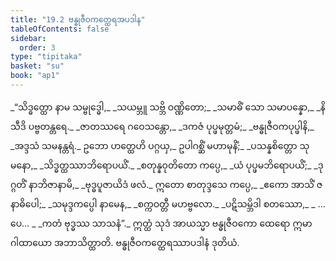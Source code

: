 ```yaml
---
title: "19.2 ဗန္ဓုဇီဝကတ္ထေရအပဒါန"
tableOfContents: false
sidebar:
  order: 3
type: "tipitaka"
basket: "su"
book: "ap1"
---
```



<DynamicBreadcrumb />

<Division number="6" book="ap1">

<Paragraph number="2588" type="verses" book="ap1">
_“သိဒ္ဓတ္ထော နာမ သမ္ဗုဒ္ဓေါ,_  
_သယမ္ဘူ သဗ္ဘိ ဝဏ္ဏိတော;_  
_သမာဓိံ သော သမာပန္နော,_  
_နိသီဒိ ပဗ္ဗတန္တရေ._  

</Paragraph>

</Division>
<Division number="7" book="ap1">

<Paragraph number="2589" type="verses" book="ap1">
_ဇာတဿရေ ဂဝေသန္တော,_  
_ဒကဇံ ပုပ္ဖမုတ္တမံ;_  
_ဗန္ဓုဇီဝကပုပ္ဖါနိ,_  
_အဒ္ဒသံ သမနန္တရံ._  

</Paragraph>

</Division>
<Division number="8" book="ap1">

<Paragraph number="2590" book="ap1">
ဥဘော ဟတ္ထေဟိ ပဂ္ဂယှ,_  
ဥပါဂစ္ဆိံ မဟာမုနိံ;_  
_ပသန္နစိတ္တော သုမနော,_  
_သိဒ္ဓတ္ထဿာဘိရောပယိံ._  

</Paragraph>

</Division>
<Division number="9" book="ap1">

<Paragraph number="2591" type="verses" book="ap1">
_စတုန္နဝုတိတော ကပ္ပေ,_  
_ယံ ပုပ္ဖမဘိရောပယိံ;_  
_ဒုဂ္ဂတိံ နာဘိဇာနာမိ,_  
_ဗုဒ္ဓပူဇာယိဒံ ဖလံ._  

</Paragraph>

</Division>
<Division number="10" book="ap1">

<Paragraph number="2592" type="verses" book="ap1">
ဣတော စာတုဒ္ဒသေ ကပ္ပေ,_  
_ဧကော အာသိံ ဇနာဓိပေါ;_  
_သမုဒ္ဒကပ္ပေါ နာမေန,_  
_စက္ကဝတ္တီ မဟဗ္ဗလော._  

</Paragraph>

</Division>
<Division number="11" book="ap1">

<Paragraph number="2593" type="verses" book="ap1">
_ပဋိသမ္ဘိဒါ စတဿော,_  
_ …ပေ… _  
_ကတံ ဗုဒ္ဓဿ သာသနံ”._  

</Paragraph>

<Paragraph number="2594" book="ap1">
ဣတ္ထံ သုဒံ အာယသ္မာ ဗန္ဓုဇီဝကော ထေရော ဣမာ ဂါထာယော အဘာသိတ္ထာတိ.

</Paragraph>
</Division>

<Paragraph number="2595" type="center" book="ap1">
ဗန္ဓုဇီဝကတ္ထေရဿာပဒါနံ ဒုတိယံ.
</Paragraph>